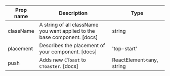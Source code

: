 | Prop name | Description | Type |
| --- | --- | --- |
| className | A string of all className you want applied to the base component. [docs] | string |
| placement | Describes the placement of your component. [docs] | 'top-start' | 'top' | 'top-end' | 'middle-start' | 'middle' | 'middle-end' | 'bottom-start' | 'bottom' | 'bottom-end' | string |
| push | Adds new `CToast` to `CToaster`. [docs] | ReactElement<any, string | JSXElementConstructor<any>> |
